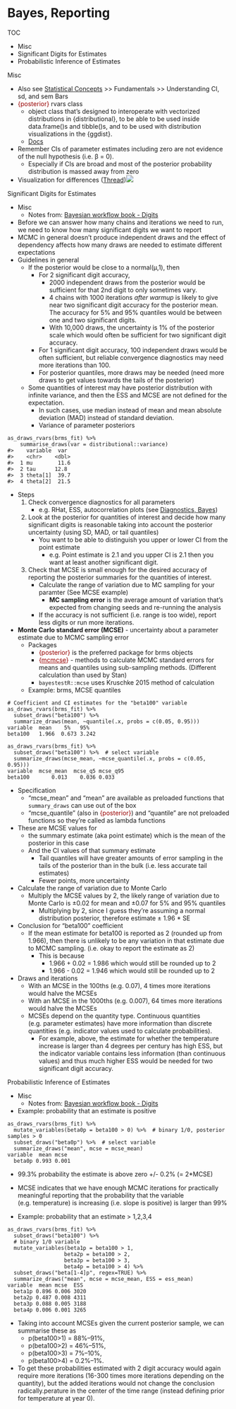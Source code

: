 # Bayes, Reporting

TOC

* Misc
* Significant Digits for Estimates
* Probabilistic Inference of Estimates



Misc

* Also see [Statistical Concepts](Statistical Concepts) >> Fundamentals >> Understanding CI, sd, and sem Bars
* [{posterior}]{style='color: #990000'} rvars class
	* object class that's designed to interoperate with vectorized distributions in {distributional}, to be able to be used inside data.frame()s and tibble()s, and to be used with distribution visualizations in the {ggdist}.
	* [Docs](https://mc-stan.org/posterior/articles/rvar.html)
* Remember CIs of parameter estimates including zero are not evidence of the null hypothesis (i.e. β = 0).
	* Especially if CIs are broad and most of the posterior probability distribution is massed away from zero
* Visualization for differences ([Thread](https://fediscience.org/@andrew/110351837749015538))![](./_resources/Bayes,_Reporting.resources/9cd26fe67d0220f5.png)




Significant Digits for Estimates

* Misc
	* Notes from: [Bayesian workflow book - Digits](https://avehtari.github.io/casestudies/Digits/digits.html)
* Before we can answer how many chains and iterations we need to run, we need to know how many significant digits we want to report
* MCMC in general doesn’t produce independent draws and the effect of dependency affects how many draws are needed to estimate different expectations
* Guidelines in general
	* If the posterior would be close to a normal(μ,1), then
		* For 2 significant digit accuracy,
			* 2000 independent draws from the posterior would be sufficient for that 2nd digit to only sometimes vary.
			* 4 chains with 1000 iterations _after warmup_ is likely to give near two significant digit accuracy for the posterior mean. The accuracy for 5% and 95% quantiles would be between one and two significant digits.
			* With 10,000 draws, the uncertainty is 1% of the posterior scale which would often be sufficient for two significant digit accuracy.
		* For 1 significant digit accuracy, 100 independent draws would be often sufficient, but reliable convergence diagnostics may need more iterations than 100.
		* For posterior quantiles, more draws may be needed (need more draws to get values towards the tails of the posterior)
	* Some quantities of interest may have posterior distribution with infinite variance, and then the ESS and MCSE are not defined for the expectation.
		* In such cases, use median instead of mean and mean absolute deviation (MAD) instead of standard deviation.
		* Variance of parameter posteriors

```
as_draws_rvars(brms_fit) %>%
    summarise_draws(var = distributional::variance) 
#>    variable  var
#>    <chr>    <dbl>
#>  1 mu        11.6
#>  2 tau      12.8
#>  3 theta[1]  39.7
#>  4 theta[2]  21.5
```

* Steps
	1. Check convergence diagnostics for all parameters
		* e.g. RHat, ESS, autocorrelation plots (see [Diagnostics, Bayes](Diagnostics, Bayes))
	2. Look at the posterior for quantities of interest and decide how many significant digits is reasonable taking into account the posterior uncertainty (using SD, MAD, or tail quantiles)
		* You want to be able to distinguish you upper or lower CI from the point estimate
			* e.g. Point estimate is 2.1 and you upper CI is 2.1 then you want at least another significant digit.
	3. Check that MCSE is small enough for the desired accuracy of reporting the posterior summaries for the quantities of interest.
		* Calculate the range of variation due to MC sampling for your paramter (See MCSE example)
			* **MC sampling error** is the average amount of variation that's expected from changing seeds and re-running the analysis
		* If the accuracy is not sufficient (i.e. range is too wide), report less digits or run more iterations.
* **Monte Carlo standard error (MCSE)** - uncertainty about a parameter estimate due to MCMC sampling error
	* Packages
		* [{posterior}]{style='color: #990000'} is the preferred package for brms objects
		* [{]{style='color: #990000'}[mcmcse](https://cran.r-project.org/package=mcmcse){style='color: #990000'}[}]{style='color: #990000'} - methods to calculate MCMC standard errors for means and quantiles using sub-sampling methods. (Different calculation than used by Stan)
		* `bayestestR::mcse` uses Kruschke 2015 method of calculation
	* [Example]{.ribbon-highlight}: brms, MCSE quantiles

```
# Coefficient and CI estimates for the "beta100" variable
as_draws_rvars(brms_fit) %>%
  subset_draws("beta100") %>%
  summarize_draws(mean, ~quantile(.x, probs = c(0.05, 0.95)))
variable  mean    5%   95%
beta100   1.966  0.673 3.242

as_draws_rvars(brms_fit) %>%
  subset_draws("beta100") %>%  # select variable
  summarize_draws(mcse_mean, ~mcse_quantile(.x, probs = c(0.05, 0.95)))
variable  mcse_mean  mcse_q5 mcse_q95
beta100       0.013    0.036 0.033
```

* Specification
	* "mcse\_mean" and "mean" are available as preloaded functions that `summary_draws` can use out of the box
	* "mcse\_quantile" (also in [{posterior}]{style='color: #990000'}) and "quantile" are not preloaded functions so they're called as lambda functions
* These are MCSE values for
	* the summary estimate (aka point estimate) which is the mean of the posterior in this case
	* And the CI values of that summary estimate
		* Tail quantiles will have greater amounts of error sampling in the tails of the posterior than in the bulk (i.e. less accurate tail estimates)
		* Fewer points, more uncertainty
* Calculate the range of variation due to Monte Carlo
	* Multiply the MCSE values by 2, the likely range of variation due to Monte Carlo is ±0.02 for mean and ±0.07 for 5% and 95% quantiles
		* Multiplying by 2, since I guess they're assuming a normal distribution posterior, therefore estimate ± 1.96 \* SE
* Conclusion for "beta100" coefficient
	* If the mean estimate for beta100 is reported as 2 (rounded up from 1.966), then there is unlikely to be any variation in that estimate due to MCMC sampling. (i.e. okay to report the estimate as 2)
		* This is because
			* 1.966 + 0.02 = 1.986 which would still be rounded up to 2
			* 1.966 - 0.02 = 1.946 which would still be rounded up to 2

* Draws and iterations
	* With an MCSE in the 100ths (e.g. 0.07), 4 times more iterations would halve the MCSEs
	* With an MCSE in the 1000ths (e.g. 0.007), 64 times more iterations would halve the MCSEs
	* MCSEs depend on the quantity type. Continuous quantities (e.g. parameter estimates) have more information than discrete quantities (e.g. indicator values used to calculate probabilities).
		* For example, above, the estimate for whether the temperature increase is larger than 4 degrees per century has high ESS, but the indicator variable contains less information (than continuous values) and thus much higher ESS would be needed for two significant digit accuracy.



Probabilistic Inference of Estimates

* Misc
	* Notes from: [Bayesian workflow book - Digits](https://avehtari.github.io/casestudies/Digits/digits.html)
* [Example]{.ribbon-highlight}: probability that an estimate is positive

```
as_draws_rvars(brms_fit) %>%
  mutate_variables(beta0p = beta100 > 0) %>%  # binary 1/0, posterior samples > 0
  subset_draws("beta0p") %>%  # select variable
  summarize_draws("mean", mcse = mcse_mean)
variable  mean mcse
  beta0p 0.993 0.001
```

* 99.3% probability the estimate is above zero +/- 0.2% (= 2\*MCSE)
* MCSE indicates that we have enough MCMC iterations for practically meaningful reporting that the probability that the variable (e.g. temperature) is increasing (i.e. slope is positive) is larger than 99%

* [Example]{.ribbon-highlight}: probability that an estimate > 1,2,3,4

```
as_draws_rvars(brms_fit) %>%
  subset_draws("beta100") %>%
  # binary 1/0 variable
  mutate_variables(beta1p = beta100 > 1,
                  beta2p = beta100 > 2,
                  beta3p = beta100 > 3,
                  beta4p = beta100 > 4) %>%
  subset_draws("beta[1-4]p", regex=TRUE) %>%
  summarize_draws("mean", mcse = mcse_mean, ESS = ess_mean)
variable  mean mcse  ESS
  beta1p 0.896 0.006 3020
  beta2p 0.487 0.008 4311
  beta3p 0.088 0.005 3188
  beta4p 0.006 0.001 3265
```

* Taking into account MCSEs given the current posterior sample, we can summarise these as
	* p(beta100>1) = 88%–91%,
	* p(beta100>2) = 46%–51%,
	* p(beta100>3) = 7%–10%,
	* p(beta100>4) = 0.2%–1%.
* To get these probabilities estimated with 2 digit accuracy would again require more iterations (16-300 times more iterations depending on the quantity), but the added iterations would not change the conclusion radically.perature in the center of the time range (instead defining prior for temperature at year 0).



















